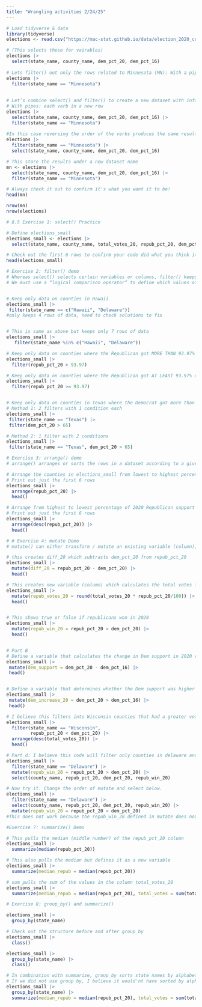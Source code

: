 ```yaml
---
title: "Wrangling activities 2/24/25"
---
```


```r

# Load tidyverse & data
library(tidyverse)
elections <- read.csv("https://mac-stat.github.io/data/election_2020_county.csv")

# (This selects these for vairables)
elections |>
  select(state_name, county_name, dem_pct_20, dem_pct_16)
  
# Lets filter() out only the rows related to Minnesota (MN): With a pipe (all variables from OG dataset included)
elections |> 
  filter(state_name == "Minnesota")
  
  
# Let’s combine select() and filter() to create a new dataset with info about the county names, and 2020 and 2016 Democratic support among Minnesota counties.
# With pipes: each verb in a new row
elections |> 
  select(state_name, county_name, dem_pct_20, dem_pct_16) |> 
  filter(state_name == "Minnesota")
  
#In this case reversing the order of the verbs produces the same result
elections |> 
  filter(state_name == "Minnesota") |> 
  select(state_name, county_name, dem_pct_20, dem_pct_16)

```


```r

# This store the results under a new dataset name
mn <- elections |> 
  select(state_name, county_name, dem_pct_20, dem_pct_16) |> 
  filter(state_name == "Minnesota")

# Always check it out to confirm it's what you want it to be!
head(mn)

nrow(mn)
nrow(elections)

```

```r
# 8.5 Exercise 1: select() Practice

# Define elections_small
elections_small <- elections |>
  select(state_name, county_name, total_votes_20, repub_pct_20, dem_pct_20, total_votes_16, dem_pct_16)

# Check out the first 6 rows to confirm your code did what you think it did!
head(elections_small)

```

```r
# Exercise 2: filter() demo
# Whereas select() selects certain variables or columns, filter() keeps certain units of observation or rows relative to their outcome on certain variables.
# We must use a “logical comparison operator” to define which values of the variable to keep such as ==, =/= >, etc, or quotes "" when specifying outcomes of interest for a categorical variable.


# Keep only data on counties in Hawaii
elections_small |>
 filter(state_name == c("Hawaii", "Delaware"))
#only keeps 4 rows of data, need to check solutions to fix


# This is same as above but keeps only 7 rows of data
elections_small |> 
   filter(state_name %in% c("Hawaii", "Delaware"))

# Keep only data on counties where the Republican got MORE THAN 93.97% of the vote in 2020
elections_small |>
  filter(repub_pct_20 > 93.97)

# Keep only data on counties where the Republican got AT LEAST 93.97% of the vote in 2020.
elections_small |>
  filter(repub_pct_20 >= 93.97)


# Keep only data on counties in Texas where the Democrat got more than 65% of the vote in 2020. Do this 2 ways.
# Method 1: 2 filters with 1 condition each
elections_small |>
 filter(state_name == "Texas") |>
 filter(dem_pct_20 > 65)

# Method 2: 1 filter with 2 conditions
elections_small |>
 filter(state_name == "Texas", dem_pct_20 > 65)

```

```r
# Exercise 3: arrange() demo
# arrange() arranges or sorts the rows in a dataset according to a given column or variable, in ascending or descending order:

# Arrange the counties in elections_small from lowest to highest percentage of 2020 Republican support
# Print out just the first 6 rows
elections_small |>
  arrange(repub_pct_20) |>
  head()

# Arrange from highest to lowest percentage of 2020 Republican support
# Print out just the first 6 rows
elections_small |>
  arrange(desc(repub_pct_20)) |>
  head()

```

```r
# # Exercise 4: mutate Demo
# mutate() can either transform / mutate an existing variable (column), or define a new variable based on existing ones.

# this creates diff_20 which subtracts dem_pct_20 from repub_pct_20
elections_small |>
  mutate(diff_20 = repub_pct_20 - dem_pct_20) |>
  head()

# This creates new variable (column) which calculates the total votes for that county
elections_small |>
  mutate(repub_votes_20 = round(total_votes_20 * repub_pct_20/100)) |>
  head()


# This shows true or false if republicans won in 2020
elections_small |>
  mutate(repub_win_20 = repub_pct_20 > dem_pct_20) |>
  head()


# Part B
# Define a variable that calculates the change in Dem support in 2020 vs 2016
elections_small |>
 mutate(dem_support = dem_pct_20 - dem_pct_16) |>
 head()


# Define a variable that determines whether the Dem support was higher in 2020 than in 2016 (TRUE/FALSE)
elections_small |>
 mutate(dem_increase_20 = dem_pct_20 > dem_pct_16) |>
 head()

```


```r
# I believe this filters into Wisconsin counties that had a greater vote for dem in 2020 than for rep and sorts (arranges) by descending order of total votes.
elections_small |> 
  filter(state_name == "Wisconsin",
         repub_pct_20 < dem_pct_20) |>
  arrange(desc(total_votes_20)) |>
  head()

# Part d: I believe this code will filter only counties in delaware and create a new column/ variable about whether the republicans won that county. The select will push out this filtered data with only the 4 varaiables below.
elections_small |>
  filter(state_name == "Delaware") |>
  mutate(repub_win_20 = repub_pct_20 > dem_pct_20) |>
  select(county_name, repub_pct_20, dem_pct_20, repub_win_20)

# Now try it. Change the order of mutate and select below.
elections_small |>
  filter(state_name == "Delaware") |>
  select(county_name, repub_pct_20, dem_pct_20, repub_win_20) |> 
  mutate(repub_win_20 = repub_pct_20 > dem_pct_20)
#This does not work because the repub_win_20 defined in mutate does not exist yet in select.

```

```r
#Exercise 7: summarize() Demo

# This pulls the median (middle number) of the repub_pct_20 column
elections_small |>
  summarize(median(repub_pct_20))

# This also pulls the median but defines it as a new variable
elections_small |>
  summarize(median_repub = median(repub_pct_20))

# sum pulls the sum of the values in the column total_votes_20
elections_small |>
  summarize(median_repub = median(repub_pct_20), total_votes = sum(total_votes_20))

```

```r
# Exercise 8: group_by() and summarize()

elections_small |>
  group_by(state_name)

# Check out the structure before and after group_by
elections_small |>
  class()

elections_small |>
  group_by(state_name) |>
  class()

# In combination with summarize, group_by sorts state names by alphabetical order, and the summarize makes the new variables for the median in of variables specified below?
# If we did not use group by, I believe it would'nt have sorted by alphabetical order
elections_small |>
  group_by(state_name) |>
  summarize(median_repub = median(repub_pct_20), total_votes = sum(total_votes_20))



```

